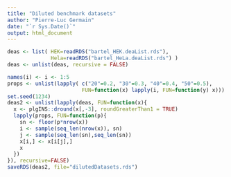```yaml
---
title: "Diluted benchmark datasets"
author: "Pierre-Luc Germain"
date: "`r Sys.Date()`"
output: html_document
---
```


```r
deas <- list( HEK=readRDS("bartel_HEK.deaList.rds"),
              Hela=readRDS("bartel_HeLa.deaList.rds") )
deas <- unlist(deas, recursive = FALSE)

names(i) <- i <- 1:5
props <- unlist(lapply( c("20"=0.2, "30"=0.3, "40"=0.4, "50"=0.5), 
                        FUN=function(x) lapply(i, FUN=function(y) x)))
set.seed(1234)
deas2 <- unlist(lapply(deas, FUN=function(x){
  x <- plgINS::dround(x[,-3], roundGreaterThan1 = TRUE)
  lapply(props, FUN=function(p){
    sn <- floor(p*nrow(x))
    i <- sample(seq_len(nrow(x)), sn)
    j <- sample(seq_len(sn),seq_len(sn))
    x[i,] <- x[i[j],]
    x
  })
}), recursive=FALSE)
saveRDS(deas2, file="dilutedDatasets.rds")
```

